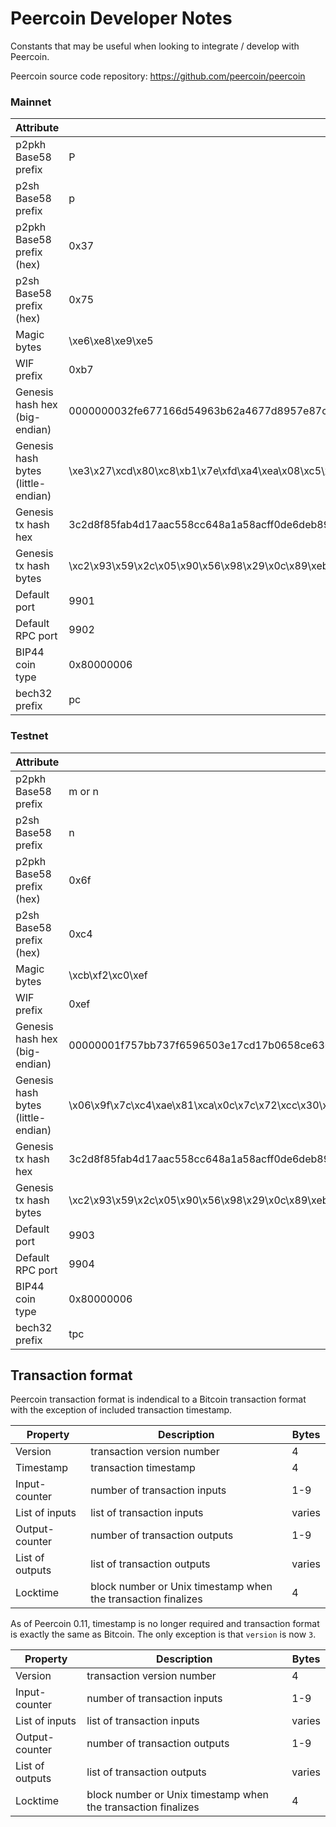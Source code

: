 <!-- KEYWORDS: developer, notes, mainnet, testnet, port, wif, magic, bytes -->
# Peercoin Developer Notes

Constants that may be useful when looking to integrate / develop with Peercoin.

Peercoin source code repository: https://github.com/peercoin/peercoin

### Mainnet

| Attribute | Value |
|-----------|-------|
| p2pkh Base58 prefix | P |
| p2sh Base58 prefix | p |
| p2pkh Base58 prefix (hex) | 0x37 |
| p2sh Base58 prefix (hex) | 0x75 |
| Magic bytes |  \xe6\xe8\xe9\xe5 |
| WIF prefix | 0xb7 |
| Genesis hash hex (big-endian) |  0000000032fe677166d54963b62a4677d8957e87c508eaa4fd7eb1c880cd27e3 |
| Genesis hash bytes (little-endian) |  \xe3\x27\xcd\x80\xc8\xb1\x7e\xfd\xa4\xea\x08\xc5\x87\x7e\x95\xd8\x77\x46\x2a\xb6\x63\x49\xd5\x66\x71\x67\xfe\x32\x00\x00\x00\x00 |
| Genesis tx hash hex | 3c2d8f85fab4d17aac558cc648a1a58acff0de6deb890c29985690052c5993c2 |
| Genesis tx hash bytes |  \xc2\x93\x59\x2c\x05\x90\x56\x98\x29\x0c\x89\xeb\x6d\xde\xf0\xcf\x8a\xa5\xa1\x48\xc6\x8c\x55\xac\x7a\xd1\xb4\xfa\x85\x8f\x2d\x3c |
| Default port | 9901 |
| Default RPC port | 9902 |
| BIP44 coin type| 0x80000006 |
| bech32 prefix | pc |

### Testnet

| Attribute | Value |
|-----------|-------|
| p2pkh Base58 prefix | m or n |
| p2sh Base58 prefix | n |
| p2pkh Base58 prefix (hex) | 0x6f |
| p2sh Base58 prefix (hex) | 0xc4 |
| Magic bytes | \xcb\xf2\xc0\xef |
| WIF prefix | 0xef |
| Genesis hash hex (big-endian) | 00000001f757bb737f6596503e17cd17b0658ce630cc727c0cca81aec47c9f06 |
| Genesis hash bytes (little-endian) |  \x06\x9f\x7c\xc4\xae\x81\xca\x0c\x7c\x72\xcc\x30\xe6\x8c\x65\xb0\x17\xcd\x17\x3e\x50\x96\x65\x7f\x73\xbb\x57\xf7\x01\x00\x00\x00  |
| Genesis tx hash hex | 3c2d8f85fab4d17aac558cc648a1a58acff0de6deb890c29985690052c5993c2 |
| Genesis tx hash bytes |  \xc2\x93\x59\x2c\x05\x90\x56\x98\x29\x0c\x89\xeb\x6d\xde\xf0\xcf\x8a\xa5\xa1\x48\xc6\x8c\x55\xac\x7a\xd1\xb4\xfa\x85\x8f\x2d\x3c |
| Default port | 9903 |
| Default RPC port | 9904 |
| BIP44 coin type| 0x80000006 |
| bech32 prefix | tpc |

## Transaction format

Peercoin transaction format is indendical to a Bitcoin transaction format with the exception of included transaction timestamp.

| Property | Description | Bytes |
|----------|-------------|-------|
| Version  | transaction version number | 4 |
| Timestamp | transaction timestamp | 4 |
| Input-counter | number of transaction inputs | 1-9 |
| List of inputs | list of transaction inputs | varies |
| Output-counter | number of transaction outputs | 1-9 |
| List of outputs | list of transaction outputs | varies |
| Locktime | block number or Unix timestamp when the transaction finalizes | 4 |


As of Peercoin 0.11, timestamp is no longer required and transaction format is exactly the same as Bitcoin. The only exception is that `version` is now `3`.

| Property | Description | Bytes |
|----------|-------------|-------|
| Version  | transaction version number | 4 |
| Input-counter | number of transaction inputs | 1-9 |
| List of inputs | list of transaction inputs | varies |
| Output-counter | number of transaction outputs | 1-9 |
| List of outputs | list of transaction outputs | varies |
| Locktime | block number or Unix timestamp when the transaction finalizes | 4 |
